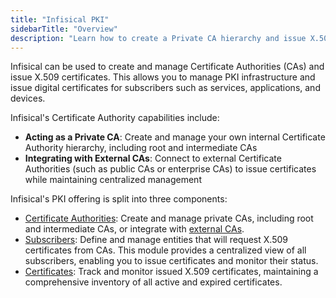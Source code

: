 ```yaml
---
title: "Infisical PKI"
sidebarTitle: "Overview"
description: "Learn how to create a Private CA hierarchy and issue X.509 certificates."
---
```


Infisical can be used to create and manage Certificate Authorities (CAs) and issue X.509 certificates. This allows you to manage PKI infrastructure and issue digital certificates for subscribers such as services, applications, and devices.

Infisical's Certificate Authority capabilities include:

- **Acting as a Private CA**: Create and manage your own internal Certificate Authority hierarchy, including root and intermediate CAs
- **Integrating with External CAs**: Connect to external Certificate Authorities (such as public CAs or enterprise CAs) to issue certificates while maintaining centralized management

Infisical's PKI offering is split into three components:

- [Certificate Authorities](/documentation/platform/pki/private-ca): Create and manage private CAs, including root and intermediate CAs, or integrate with [external CAs](/documentation/platform/pki/external-ca).
- [Subscribers](/documentation/platform/pki/subscribers): Define and manage entities that will request X.509 certificates from CAs. This module provides a centralized view of all subscribers, enabling you to issue certificates and monitor their status.
- [Certificates](/documentation/platform/pki/certificates): Track and monitor issued X.509 certificates, maintaining a comprehensive inventory of all active and expired certificates.
